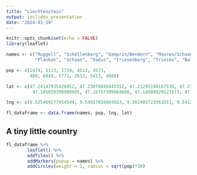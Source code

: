 ---
title: "Liechtenstein"
output: ioslides_presentation
date: "2024-01-19"
---

```{r setup, include=FALSE}
knitr::opts_chunk$set(echo = FALSE)
library(leaflet)
```

```{r data, echo = FALSE}
names <- c("Ruggell", "Schellenberg", "Gamprin/Bendern", "Mauren/Schaanwald", "Eschen/Nendeln",
           "Planken", "Schaan", "Vaduz", "Triesenberg", "Triesen", "Balzers")

pop <- c(2474, 1113, 1728, 4513, 4573, 
         480, 6049, 5771, 2632, 5423, 4688)

lat <- c(47.24147935426052, 47.23076045845552, 47.21295198167536, 47.21919000112176, 47.20502222476649, 
          47.185659308980995, 47.16757309964608, 47.14089929127173, 47.118534342691206, 47.10948058086847, 47.06541643776143)

lng <- c(9.525469277454544, 9.54557656069563, 9.502403723563553, 9.541285024689168, 9.525063024609475, 9.545319067573011, 9.512188422219369, 9.52154396670821, 9.543344961682951, 9.52480553322202, 9.50815437934399)

fl_dataframe <- data.frame(names, pop, lng, lat)


```

## A tiny little country

```{r map, echo = FALSE, message=FALSE}

fl_dataframe %>% 
        leaflet() %>%
        addTiles() %>%
        addMarkers(popup = names) %>%
        addCircles(weight = 1, radius = sqrt(pop)*30)


```

